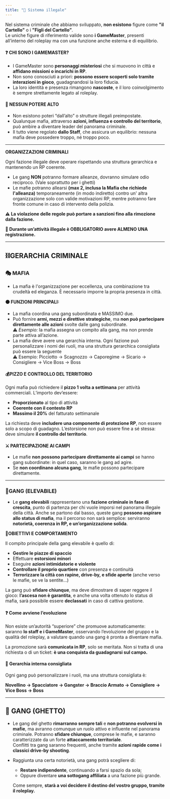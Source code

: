 ```yaml
---
title: "💊 Sistema illegale"
---
```


Nel sistema criminale che abbiamo sviluppato, **non esistono** figure come **"il Cartello"** o i **"Figli del Cartello”**.\
Le uniche figure di riferimento valide sono **i GameMaster**, presenti all’interno del roleplay ma con una funzione anche esterna e di equilibrio.

#### ❓ CHI SONO I GAMEMASTER?

- I GameMaster sono **personaggi misteriosi** che si muovono in città e **affidano missioni o incarichi in RP**.
- Non sono conosciuti a priori: **possono essere scoperti solo tramite interazioni in gioco**, guadagnandosi la loro fiducia.
- La loro identità e presenza rimangono **nascoste**, e il loro coinvolgimento è sempre strettamente legato al roleplay.

#### 🧩 NESSUN POTERE ALTO

- Non esistono poteri “dall’alto” o strutture illegali preimpostate.
- Qualunque mafia, attraverso **azioni, influenza e controllo del territorio**, può ambire a diventare leader del panorama criminale.
- Il tutto viene regolato **dallo Staff**, che assicura un equilibrio: nessuna mafia deve possedere troppo, né troppo poco.

---

**ORGANIZZAZIONI CRIMINALI**

Ogni fazione illegale deve operare rispettando una struttura gerarchica e mantenendo un RP coerente.

- Le gang **NON** potranno formare alleanze, dovranno simulare odio reciproco. (Vale soprattutto per i ghetti)
- Le mafie potranno allearsi **(max 2, inclusa la Mafia che richiede l'alleanza)** temporaneamente (in modo indiretto) contro un' altra organizzazione solo con valide motivazioni RP, mentre potranno fare fronte comune in caso di intervento della polizia.

**⚠️ La violazione delle regole può portare a sanzioni fino alla rimozione dalla fazione.**

**🎥 Durante un’attività illegale è OBBLIGATORIO avere ALMENO UNA registrazione.**

---

## ⛓️GERARCHIA CRIMINALE

### 🎭 MAFIA

- La mafia è l'organizzazione per eccellenza, una combinazione tra crudeltà ed eleganza. È necessario imporre la propria presenza in città.&#x20;

**🟠 FUNZIONI PRINCIPALI:**&#x20;

- La mafia coordina una gang subordinata e MASSIMO due.&#x20;
- Può fornire **armi, mezzi e direttive strategiche**, ma **non può partecipare direttamente alle azioni** svolte dalle gang subordinate.\
  ⚠️ _Esempio:_ la mafia assegna un compito alla gang, ma non prende parte attiva all’azione.
- La mafia deve avere una gerarchia interna. Ogni fazione può personalizzare i nomi dei ruoli, ma una struttura gerarchica consigliata può essere la seguente \
  ⚠️ Esempio: Picciotto → Scagnozzo → Caporegime → Sicario → Consigliere → Vice Boss → Boss

#### 💰PIZZO E CONTROLLO DEL TERRITORIO

Ogni mafia può richiedere il **pizzo 1 volta a settimana** per attività commerciali. L’importo dev’essere:

- **Proporzionato** al tipo di attività
- **Coerente con il contesto RP**
- **Massimo il 20%** del fatturato settimanale

La richiesta deve **includere una componente di protezione RP**, non essere solo a scopo di guadagno. L’estorsione non può essere fine a sé stessa: deve simulare **il controllo del territorio**.

#### ⚔️ PARTECIPAZIONE AI CAMPI

- Le mafie **non possono partecipare direttamente ai campi** se hanno gang subordinate: in quel caso, saranno le gang ad agire.
- Se **non coordinano alcuna gang**, le mafie possono partecipare direttamente.

---

### 💉GANG (ELEVABILE)

- Le **gang elevabili** rappresentano una **fazione criminale in fase di crescita**, punto di partenza per chi vuole imporsi nel panorama illegale della città. Anche se partono dal basso, queste gang **possono aspirare allo status di mafia**, ma il percorso non sarà semplice: serviranno **notorietà, coerenza in RP, e un’organizzazione solida**.

📝**OBIETTIVI E COMPORTAMENTO**&#x20;

Il compito principale della gang elevabile è quello di:

- **Gestire le piazze di spaccio**
- Effettuare **estorsioni minori**
- Eseguire **azioni intimidatorie e violente**
- **Controllare il proprio quartiere** con presenza e continuità
- **Terrorizzare la città con rapine, drive-by, e sfide aperte** (anche verso le mafie, se ve la sentite…)

La gang può **sfidare chiunque**, ma deve dimostrare di saper reggere il gioco: **l’ascesa non è garantita**, e anche una volta ottenuto lo status di mafia, sarà possibile essere **declassati** in caso di cattiva gestione.

#### ❓ Come avviene l’evoluzione

Non esiste un’autorità “superiore” che promuove automaticamente:\
saranno **lo staff e i GameMaster**, osservando l’evoluzione del gruppo e la qualità del roleplay, a valutare quando una gang è pronta a diventare mafia.

La promozione sarà **comunicata in RP**, solo se meritata. Non si tratta di una richiesta o di un ticket: **è una conquista da guadagnarsi sul campo.**

#### 🔪 Gerarchia interna consigliata

Ogni gang può personalizzare i ruoli, ma una struttura consigliata è:

**Novellino → Spacciatore → Gangster → Braccio Armato → Consigliere → Vice Boss → Boss**

---

## 🔫 GANG (GHETTO)

- Le gang del ghetto **rimarranno sempre tali** e **non potranno evolversi in mafie**, ma avranno comunque un ruolo attivo e influente nel panorama criminale. Potranno **sfidare chiunque**, comprese le mafie, e saranno caratterizzate da un forte **attaccamento territoriale**.\
  Conflitti tra gang saranno frequenti, anche tramite **azioni rapide come i classici drive-by shooting**.

- Raggiunta una certa notorietà, una gang potrà scegliere di:

  - **Restare indipendente**, continuando a farsi spazio da sola;
  - Oppure diventare **una sottogang affiliata** a una fazione più grande.

  Come sempre, **starà a voi decidere il destino del vostro gruppo, tramite il roleplay.**
